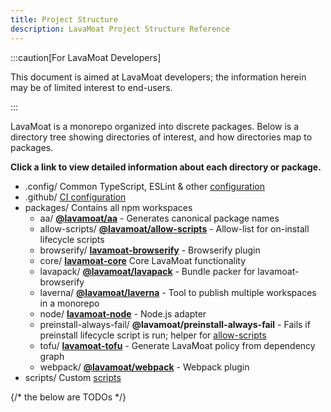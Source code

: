 ```yaml
---
title: Project Structure
description: LavaMoat Project Structure Reference
---
```



:::caution[For LavaMoat Developers]

This document is aimed at LavaMoat developers; the information herein may be of limited interest to end-users.

:::

LavaMoat is a monorepo organized into discrete packages. Below is a directory tree showing directories of interest, and how directories map to packages.

**Click a link to view detailed information about each directory or package.**

<FileTree>

- .config/ Common TypeScript, ESLint & other [configuration][config]
- .github/ [CI configuration][ci]
- packages/ Contains all npm workspaces
  - aa/ [**@lavamoat/aa**][lavamoat-aa] - Generates canonical package names
  - allow-scripts/ [**@lavamoat/allow-scripts**][lavamoat-allow-scripts] - Allow-list for on-install lifecycle scripts
  - browserify/ [**lavamoat-browserify**][lavamoat-browserify] - Browserify plugin
  - core/ [**lavamoat-core**][lavamoat-core] Core LavaMoat functionality
  - lavapack/ [**@lavamoat/lavapack**][lavamoat-lavapack] - Bundle packer for lavamoat-browserify
  - laverna/ [**@lavamoat/laverna**][lavamoat-laverna] - Tool to publish multiple workspaces in a monorepo
  - node/ [**lavamoat-node**][lavamoat-node] - Node.js adapter
  - preinstall-always-fail/ **@lavamoat/preinstall-always-fail** - Fails if preinstall lifecycle script is run; helper for [allow-scripts][lavamoat-allow-scripts]
  - tofu/ [**lavamoat-tofu**][lavamoat-tofu] - Generate LavaMoat policy from dependency graph
  - webpack/ [**@lavamoat/webpack**][lavamoat-webpack] - Webpack plugin
- scripts/ Custom [scripts][scripts]

</FileTree>

{/* the below are TODOs */}

[ci]: /contributor/ci
[config]: /contributor/config
[lavamoat-aa]: /contributor/lavamoat-aa
[lavamoat-allow-scripts]: /contributor/allow-scripts
[lavamoat-browserify]: /contributor/lavamoat-browserify
[lavamoat-core]: /contributor/lavamoat-core
[lavamoat-lavapack]: /contributor/lavamoat-lavapack
[lavamoat-laverna]: /contributor/lavamoat-laverna
[lavamoat-node]: /contributor/lavamoat-node
[lavamoat-preinstall-always-fail]: /contributor/lavamoat-preinstall-always-fail
[lavamoat-tofu]: /contributor/lavamoat-tofu
[lavamoat-webpack]: /contributor/lavamoat-webpack
[scripts]: /contributor/scripts
